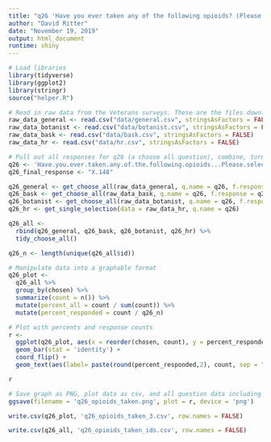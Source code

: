 ```yaml
---
title: "q26 'Have you ever taken any of the following opioids? (Please select all that apply)' (Veterans)"
author: "David Ritter"
date: "November 19, 2019"
output: html_document
runtime: shiny
---
```


```r
# Load libraries
library(tidyverse)
library(ggplot2)
library(stringr)
source("helper.R")
```

```r
# Read in raw data from the Veterans surveys. These are the files downloaded from survey monkey saved as a .csv
raw_data_general <- read.csv("data/general.csv", stringsAsFactors = FALSE)
raw_data_botanist <- read.csv("data/botanist.csv", stringsAsFactors = FALSE)
raw_data_bask <- read.csv("data/bask.csv", stringsAsFactors = FALSE)
raw_data_hr <- read.csv("data/hr.csv", stringsAsFactors = FALSE)
```

```r
# Pull out all responses for q26 (a choose all question), combine, turn into a tidy data format for further processing then determine 'question n'
q26 <- 'Have.you.ever.taken.any.of.the.following.opioids...Please.select.all.that.apply.'
q26_final_response <- "X.148"

q26_general <- get_choose_all(raw_data_general, q.name = q26, f.response = q26_final_response)
q26_bask <- get_choose_all(raw_data_bask, q.name = q26, f.response = q26_final_response)
q26_botanist <- get_choose_all(raw_data_botanist, q.name = q26, f.response = q26_final_response)
q26_hr <- get_single_selection(data = raw_data_hr, q.name = q26)

q26_all <- 
  rbind(q26_general, q26_bask, q26_botanist, q26_hr) %>%
  tidy_choose_all()

q26_n <- length(unique(q26_all$id))
```

```r
# Manipulate data into a graphable format
q26_plot <-
  q26_all %>%
  group_by(chosen) %>%
  summarize(count = n()) %>%
  mutate(percent_all = count / sum(count)) %>%
  mutate(percent_responded = count / q26_n)
```

```r
# Plot with percents and response counts
r <- 
  ggplot(q26_plot, aes(x = reorder(chosen, count), y = percent_responded)) +
  geom_bar(stat = 'identity') +
  coord_flip() +
  geom_text(aes(label= paste(round(percent_responded,2), count, sep = "***")))

r
```

```r
# Save graph as PNG, plot data as csv, and all question data including response IDs as csv (save question n and N at end of plot file as "_x.x")
ggsave(filename = 'q26_opioids_taken.png', plot = r, device = 'png')

write.csv(q26_plot, 'q26_opioids_taken_3.csv', row.names = FALSE)

write.csv(q26_all, 'q26_opioids_taken_ids.csv', row.names = FALSE)
```
